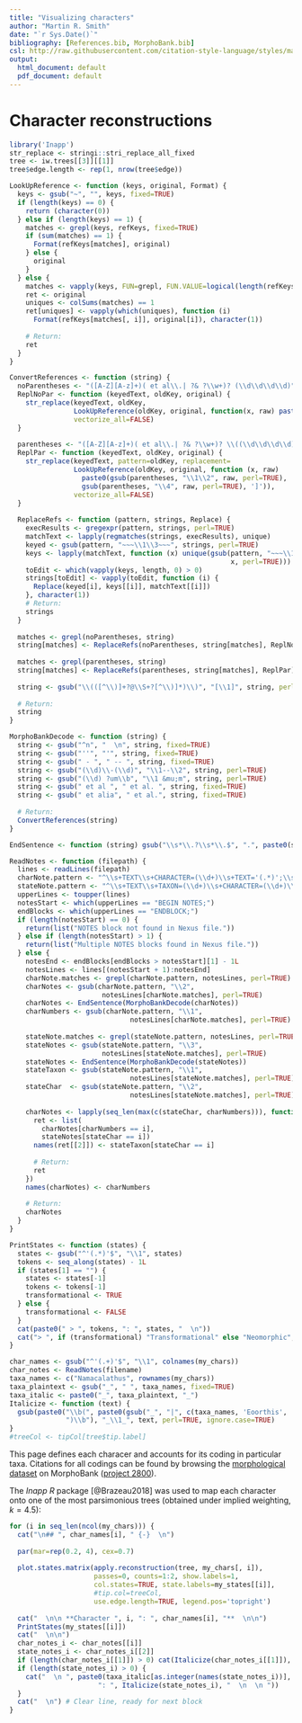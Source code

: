 ```yaml
---
title: "Visualizing characters"
author: "Martin R. Smith"
date: "`r Sys.Date()`"
bibliography: [References.bib, MorphoBank.bib]
csl: http://raw.githubusercontent.com/citation-style-language/styles/master/apa-old-doi-prefix.csl
output:
  html_document: default
  pdf_document: default
---
```


# Character reconstructions {#reconstructions}

```R
library('Inapp')
str_replace <- stringi::stri_replace_all_fixed
tree <- iw.trees[[3]][[1]]
tree$edge.length <- rep(1, nrow(tree$edge))

LookUpReference <- function (keys, original, Format) {
  keys <- gsub("~", "", keys, fixed=TRUE)
  if (length(keys) == 0) {
    return (character(0))
  } else if (length(keys) == 1) {
    matches <- grepl(keys, refKeys, fixed=TRUE)
    if (sum(matches) == 1) {
      Format(refKeys[matches], original)
    } else {
      original
    }
  } else {
    matches <- vapply(keys, FUN=grepl, FUN.VALUE=logical(length(refKeys)), refKeys, fixed=TRUE)
    ret <- original
    uniques <- colSums(matches) == 1
    ret[uniques] <- vapply(which(uniques), function (i) 
      Format(refKeys[matches[, i]], original[i]), character(1))
    
    # Return:
    ret
  }
}

ConvertReferences <- function (string) {
  noParentheses <- "([A-Z][A-z]+)( et al\\.| ?& ?\\w+)? (\\d\\d\\d\\d)"
  ReplNoPar <- function (keyedText, oldKey, original) {
    str_replace(keyedText, oldKey, 
                LookUpReference(oldKey, original, function(x, raw) paste0('@', x)),
                vectorize_all=FALSE)
  }
  
  parentheses <- "([A-Z][A-z]+)( et al\\.| ?& ?\\w+)? \\((\\d\\d\\d\\d)([^\\)]*)\\)"
  ReplPar <- function (keyedText, oldKey, original) {
    str_replace(keyedText, pattern=oldKey, replacement=
                LookUpReference(oldKey, original, function (x, raw)
                  paste0(gsub(parentheses, "\\1\\2", raw, perl=TRUE), ' [-@', x,
                  gsub(parentheses, "\\4", raw, perl=TRUE), ']')),
                vectorize_all=FALSE)
  }
  
  ReplaceRefs <- function (pattern, strings, Replace) {
    execResults <- gregexpr(pattern, strings, perl=TRUE)
    matchText <- lapply(regmatches(strings, execResults), unique)
    keyed <- gsub(pattern, "~~~\\1\\3~~~", strings, perl=TRUE)
    keys <- lapply(matchText, function (x) unique(gsub(pattern, "~~~\\1\\3~~~",
                                                       x, perl=TRUE)))
    toEdit <- which(vapply(keys, length, 0) > 0)
    strings[toEdit] <- vapply(toEdit, function (i) {
      Replace(keyed[i], keys[[i]], matchText[[i]])
    }, character(1))
    # Return:
    strings
  }
  
  matches <- grepl(noParentheses, string)
  string[matches] <- ReplaceRefs(noParentheses, string[matches], ReplNoPar)
  
  matches <- grepl(parentheses, string)
  string[matches] <- ReplaceRefs(parentheses, string[matches], ReplPar)
  
  string <- gsub("\\(([^\\)]+?@\\S+?[^\\)]*)\\)", "[\\1]", string, perl=TRUE)
  
  # Return:
  string
}

MorphoBankDecode <- function (string) {
  string <- gsub("^n", "  \n", string, fixed=TRUE)
  string <- gsub("''", "'", string, fixed=TRUE)
  string <- gsub(" - ", " -- ", string, fixed=TRUE)
  string <- gsub("(\\d)\\-(\\d)", "\\1--\\2", string, perl=TRUE)
  string <- gsub("(\\d) ?um\\b", "\\1 &mu;m", string, perl=TRUE)
  string <- gsub(" et al ", " et al. ", string, fixed=TRUE)
  string <- gsub(" et alia", " et al.", string, fixed=TRUE)
  
  # Return:
  ConvertReferences(string)
}

EndSentence <- function (string) gsub("\\s*\\.?\\s*\\.$", ".", paste0(string, '.'), perl=TRUE)

ReadNotes <- function (filepath) {
  lines <- readLines(filepath)
  charNote.pattern <- "^\\s+TEXT\\s+CHARACTER=(\\d+)\\s+TEXT='(.*)';\\s*$"
  stateNote.pattern <- "^\\s+TEXT\\s+TAXON=(\\d+)\\s+CHARACTER=(\\d+)\\s+TEXT='(.*)';\\s*$"
  upperLines <- toupper(lines)
  notesStart <- which(upperLines == "BEGIN NOTES;")
  endBlocks <- which(upperLines == "ENDBLOCK;")
  if (length(notesStart) == 0) {
    return(list("NOTES block not found in Nexus file."))
  } else if (length(notesStart) > 1) {
    return(list("Multiple NOTES blocks found in Nexus file."))
  } else {
    notesEnd <- endBlocks[endBlocks > notesStart][1] - 1L
    notesLines <- lines[(notesStart + 1):notesEnd]
    charNote.matches <- grepl(charNote.pattern, notesLines, perl=TRUE)
    charNotes <- gsub(charNote.pattern, "\\2",
                       notesLines[charNote.matches], perl=TRUE)
    charNotes <- EndSentence(MorphoBankDecode(charNotes))
    charNumbers <- gsub(charNote.pattern, "\\1",
                              notesLines[charNote.matches], perl=TRUE)
    
    stateNote.matches <- grepl(stateNote.pattern, notesLines, perl=TRUE)
    stateNotes <- gsub(stateNote.pattern, "\\3",
                       notesLines[stateNote.matches], perl=TRUE)
    stateNotes <- EndSentence(MorphoBankDecode(stateNotes))
    stateTaxon <- gsub(stateNote.pattern, "\\1",
                              notesLines[stateNote.matches], perl=TRUE)
    stateChar  <- gsub(stateNote.pattern, "\\2",
                              notesLines[stateNote.matches], perl=TRUE)
    
    charNotes <- lapply(seq_len(max(c(stateChar, charNumbers))), function (i) {
      ret <- list(
        charNotes[charNumbers == i],
        stateNotes[stateChar == i])
      names(ret[[2]]) <- stateTaxon[stateChar == i]
      
      # Return:
      ret
    })
    names(charNotes) <- charNumbers
    
    # Return:
    charNotes
  }
}

PrintStates <- function (states) {
  states <- gsub("^'(.*)'$", "\\1", states)
  tokens <- seq_along(states) - 1L
  if (states[1] == "") {
    states <- states[-1]
    tokens <- tokens[-1]
    transformational <- TRUE
  } else {
    transformational <- FALSE
  }
  cat(paste0(" > ", tokens, ": ", states, "  \n"))
  cat("> ", if (transformational) "Transformational" else "Neomorphic", " character.  \n>\n")
}

char_names <- gsub("^'(.+)'$", "\\1", colnames(my_chars))
char_notes <- ReadNotes(filename)
taxa_names <- c("Namacalathus", rownames(my_chars))
taxa_plaintext <- gsub("_", " ", taxa_names, fixed=TRUE)
taxa_italic <- paste0("_", taxa_plaintext, "_")
Italicize <- function (text) {
  gsub(paste0("\\b(", paste0(gsub("_", "|", c(taxa_names, 'Eoorthis', 'comleyensis', 'et al\\.', 'et al'), fixed = TRUE), collapse='|'),
              ")\\b"), "_\\1_", text, perl=TRUE, ignore.case=TRUE)
}
#treeCol <- tipCol[tree$tip.label]
```

This page defines each characer and accounts for its coding in particular taxa.  Citations for all codings can be found by browsing the [morphological dataset](#dataset) on MorphoBank ([project 2800](https://morphobank.org/permalink/?P2800)).

The _Inapp_ _R_ package [@Brazeau2018] was used to map each character onto one of the most parsimonious trees (obtained under implied weighting, $k = 4.5$):


```R
for (i in seq_len(ncol(my_chars))) {
  cat("\n## ", char_names[i], " {-}  \n")
  
  par(mar=rep(0.2, 4), cex=0.7)
  
  plot.states.matrix(apply.reconstruction(tree, my_chars[, i]),
                     passes=0, counts=1:2, show.labels=1,
                     col.states=TRUE, state.labels=my_states[[i]],
                     #tip.col=treeCol, 
                     use.edge.length=TRUE, legend.pos='topright')
  
  cat("  \n\n **Character ", i, ": ", char_names[i], "**  \n\n")
  PrintStates(my_states[[i]])
  cat("  \n\n")
  char_notes_i <- char_notes[[i]]
  state_notes_i <- char_notes_i[[2]]
  if (length(char_notes_i[[1]]) > 0) cat(Italicize(char_notes_i[[1]]), "  \n")
  if (length(state_notes_i) > 0) {
    cat("  \n ", paste0(taxa_italic[as.integer(names(state_notes_i))],
                      ": ", Italicize(state_notes_i), "  \n  \n "))
  }
  cat("  \n") # Clear line, ready for next block
}
```

